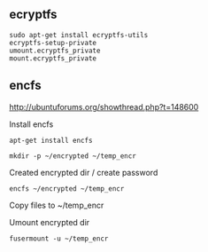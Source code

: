 ==ecryptfs==
<pre>sudo apt-get install ecryptfs-utils
ecryptfs-setup-private
umount.ecryptfs_private
mount.ecryptfs_private</pre>

==encfs==
http://ubuntuforums.org/showthread.php?t=148600

Install encfs
<pre>apt-get install encfs</pre>
<pre>mkdir -p ~/encrypted ~/temp_encr</pre>
Created encrypted dir / create password
<pre>encfs ~/encrypted ~/temp_encr</pre>

Copy files to ~/temp_encr

Umount encrypted dir
<pre>fusermount -u ~/temp_encr</pre>